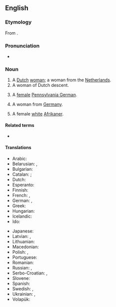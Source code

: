 ==English==

===Etymology===
From {{af|en|Dutch|-woman}}.

===Pronunciation===
* {{IPA|en|/dʌtʃˌwʊmən/}}

===Noun===
{{en-noun|Dutchwomen}}

# A [[Dutch]] [[woman]]; a woman from the [[Netherlands]].
# A woman of Dutch descent.
# {{lb|en|US}} A [[female]] [[Pennsylvania German]].
# {{lb|en|archaic|or|dated}} A woman from [[Germany]].
# {{lb|en|South Africa|derogatory|ethnic slur}} A female [[white]] [[Afrikaner]].

====Related terms====
* {{l|en|Dutchman}}

====Translations====
{{trans-top|a Dutch woman}}
* Arabic: {{t|ar|هُولَنْدِيَّة|f}}
* Belarusian: {{t|be|нідэрла́ндка|f}}, {{t|be|гала́ндка|f}}
* Bulgarian: {{t|bg|хола́ндка|f}}
* Catalan: {{t+|ca|neerlandesa|f}}; {{qualifier|dated}} {{t+|ca|holandesa|f}}
* Dutch: {{t+|nl|Nederlandse|f}}
* Esperanto: {{t|eo|nederlandanino}}
* Finnish: {{t|fi|hollannitar}}
* French: {{t+|fr|Néerlandaise|f}}, {{t+|fr|Hollandaise|f}}
* German: {{t+|de|Niederländerin|f}}, {{t+|de|Holländerin|f}}
* Greek: {{t+|el|Ολλανδή|f}}
* Hungarian: {{t|hu|[[holland]] [[nő]]}}
* Icelandic: {{qualifier|not gender specific}} {{t|is|Hollendingur|m}}
* Ido: {{t|io|Nederlandanino}}
{{trans-mid}}
* Japanese: {{t+|ja|オランダ人|tr=Oranda-jin|sc=Jpan}}
* Latvian: {{t|lv|holandiete|f}}, {{t|lv|nīderlandiete|f}}
* Lithuanian: {{t+|lt|olandė|f}}
* Macedonian: {{t|mk|Холанѓанка|f}}
* Polish: {{t+|pl|Niderlandka|f}}, {{t+|pl|Holenderka|f}}
* Portuguese: {{t|pt|holandesa|f}}
* Romanian: {{t+|ro|olandeză|f}}
* Russian: {{t+|ru|нидерла́ндка|f}}, {{t+|ru|голла́ндка|f}}
* Serbo-Croatian: {{t|sh|Nizòzēmka|f}}, {{t|sh|Holánđānka|f}}
* Slovene: {{t|sl|Nizozémka|f}}
* Spanish: {{t+|es|holandesa|f}}
* Swedish: {{t+|sv|nederländska}}, {{t+|sv|holländska}}
* Ukrainian: {{t|uk|нідерла́ндка|f}}, {{t|uk|голла́ндка|f}}
* Volapük: {{t|vo|ji-Nedänan}}
{{trans-bottom}}

{{cln|en|nouns with irregular plurals}}
{{C|en|Demonyms|Nationalities|Female people}}